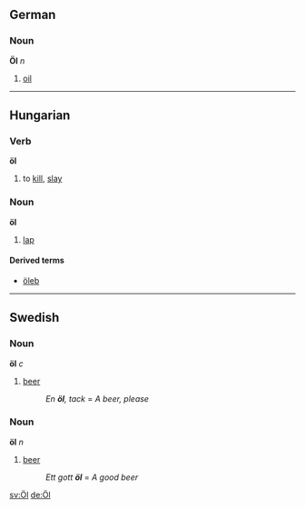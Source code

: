 ==German==
===Noun===
'''Öl''' ''n''

# [[oil]]

----

==Hungarian==
===Verb===
'''öl'''

# to [[kill]], [[slay]]

===Noun===
'''öl'''

# [[lap]]<!-- a person's lap -->

====Derived terms====
*[[öleb]]

----

==Swedish==
===Noun===
'''öl''' ''c''

# [[beer]]
#: ''En '''öl''', tack'' = '' A beer, please''

===Noun===
'''öl''' ''n''

#[[beer]]
#: ''Ett gott '''öl''''' = ''A good beer''

[[sv:Öl]]
[[de:Öl]]